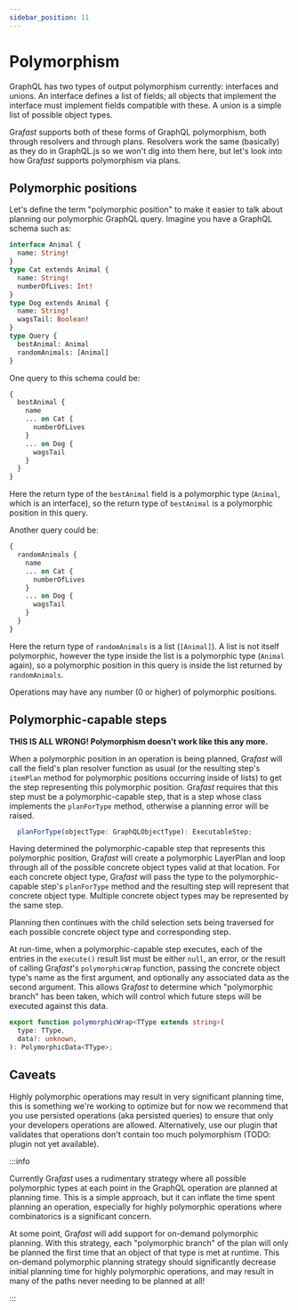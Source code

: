 ```yaml
---
sidebar_position: 11
---
```


# Polymorphism

GraphQL has two types of output polymorphism currently: interfaces and unions.
An interface defines a list of fields; all objects that implement the interface
must implement fields compatible with these. A union is a simple list of
possible object types.

Gra*fast* supports both of these forms of GraphQL polymorphism, both through
resolvers and through plans. Resolvers work the same (basically) as they do in
GraphQL.js so we won't dig into them here, but let's look into how Gra*fast*
supports polymorphism via plans.

## Polymorphic positions

Let's define the term "polymorphic position" to make it easier to talk about
planning our polymorphic GraphQL query. Imagine you have a GraphQL schema such
as:

```graphql
interface Animal {
  name: String!
}
type Cat extends Animal {
  name: String!
  numberOfLives: Int!
}
type Dog extends Animal {
  name: String!
  wagsTail: Boolean!
}
type Query {
  bestAnimal: Animal
  randomAnimals: [Animal]
}
```

One query to this schema could be:

```graphql
{
  bestAnimal {
    name
    ... on Cat {
      numberOfLives
    }
    ... on Dog {
      wagsTail
    }
  }
}
```

Here the return type of the `bestAnimal` field is a polymorphic type (`Animal`,
which is an interface), so the return type of `bestAnimal` is a polymorphic
position in this query.

Another query could be:

```graphql
{
  randomAnimals {
    name
    ... on Cat {
      numberOfLives
    }
    ... on Dog {
      wagsTail
    }
  }
}
```

Here the return type of `randomAnimals` is a list (`[Animal]`). A list is not
itself polymorphic, however the type inside the list is a polymorphic type
(`Animal` again), so a polymorphic position in this query is inside the list
returned by `randomAnimals`.

Operations may have any number (0 or higher) of polymorphic positions.

## Polymorphic-capable steps

**THIS IS ALL WRONG! Polymorphism doesn't work like this any more.**

When a polymorphic position in an operation is being planned, Gra*fast* will
call the field's plan resolver function as usual (or the resulting step's
`itemPlan` method for polymorphic positions occurring inside of lists) to get
the step representing this polymorphic position. Gra*fast* requires that this
step must be a polymorphic-capable step, that is a step whose class implements
the `planForType` method, otherwise a planning error will be raised.

```ts
  planForType(objectType: GraphQLObjectType): ExecutableStep;
```

Having determined the polymorphic-capable step that represents this polymorphic
position, Gra*fast* will create a polymorphic LayerPlan and loop through all of
the possible concrete object types valid at that location. For each concrete
object type, Gra*fast* will pass the type to the polymorphic-capable step's
`planForType` method and the resulting step will represent that concrete object
type. Multiple concrete object types may be represented by the same step.

Planning then continues with the child selection sets being traversed for each
possible concrete object type and corresponding step.

At run-time, when a polymorphic-capable step executes, each of the entries in
the `execute()` result list must be either `null`, an error, or the result of
calling Gra*fast*'s `polymorphicWrap` function, passing the concrete object
type's name as the first argument, and optionally any associated data as the
second argument. This allows Gra*fast* to determine which "polymorphic branch"
has been taken, which will control which future steps will be executed against
this data.

```ts
export function polymorphicWrap<TType extends string>(
  type: TType,
  data?: unknown,
): PolymorphicData<TType>;
```

## Caveats

Highly polymorphic operations may result in very significant planning time,
this is something we're working to optimize but for now we recommend that you
use persisted operations (aka persisted queries) to ensure that only your
developers operations are allowed. Alternatively, use our plugin that validates
that operations don't contain too much polymorphism (TODO: plugin not yet
available).

:::info

Currently Gra*fast* uses a rudimentary strategy where all possible polymorphic
types at each point in the GraphQL operation are planned at planning time. This
is a simple approach, but it can inflate the time spent planning an operation,
especially for highly polymorphic operations where combinatorics is a
significant concern.

At some point, Gra*fast* will add support for on-demand polymorphic planning.
With this strategy, each "polymorphic branch" of the plan will only be planned
the first time that an object of that type is met at runtime. This on-demand
polymorphic planning strategy should significantly decrease initial planning
time for highly polymorphic operations, and may result in many of the paths
never needing to be planned at all!

:::
